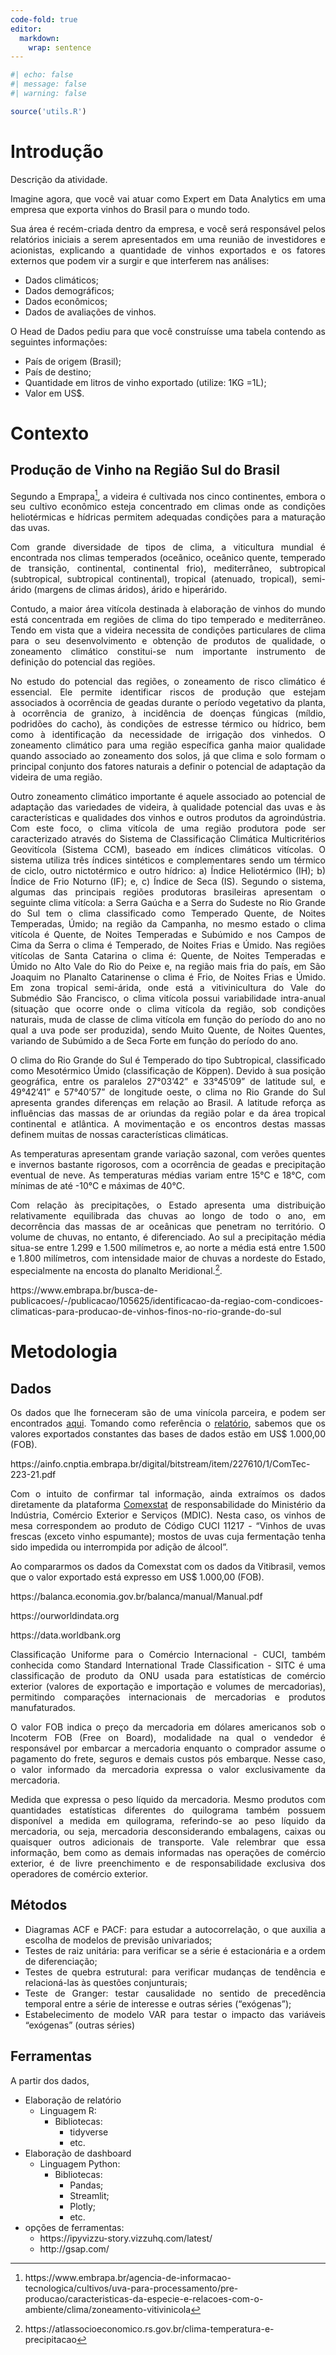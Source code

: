 ```yaml
---
code-fold: true
editor: 
  markdown: 
    wrap: sentence
---
```


```r
#| echo: false  
#| message: false
#| warning: false

source('utils.R')

```

# Introdução

::: {style="text-align: justify"}
Descrição da atividade.

Imagine agora, que você vai atuar como Expert em Data Analytics em uma empresa que exporta vinhos do Brasil para o mundo todo.

Sua área é recém-criada dentro da empresa, e você será responsável pelos relatórios iniciais a serem apresentados em uma reunião de investidores e acionistas, explicando a quantidade de vinhos exportados e os fatores externos que podem vir a surgir e que interferem nas análises:

-   Dados climáticos;
-   Dados demográficos;
-   Dados econômicos;
-   Dados de avaliações de vinhos.

O Head de Dados pediu para que você construísse uma tabela contendo as seguintes informações:

-   País de origem (Brasil);
-   País de destino;
-   Quantidade em litros de vinho exportado (utilize: 1KG =1L);
-   Valor em US\$.
:::

# Contexto

## Produção de Vinho na Região Sul do Brasil
::: {style="text-align:justify"}

Segundo a Emprapa^[https://www.embrapa.br/agencia-de-informacao-tecnologica/cultivos/uva-para-processamento/pre-producao/caracteristicas-da-especie-e-relacoes-com-o-ambiente/clima/zoneamento-vitivinicola], a videira é cultivada nos cinco continentes, embora o seu cultivo econômico esteja concentrado em climas onde as condições heliotérmicas e hídricas permitem adequadas condições para a maturação das uvas.

Com grande diversidade de tipos de clima, a viticultura mundial é encontrada nos climas temperados (oceânico, oceânico quente, temperado de transição, continental, continental frio), mediterrâneo, subtropical (subtropical, subtropical continental), tropical (atenuado, tropical), semi-árido (margens de climas áridos), árido e hiperárido.

Contudo, a maior área vitícola destinada à elaboração de vinhos do mundo está concentrada em regiões de clima do tipo temperado e mediterrâneo. Tendo em vista que a videira necessita de condições particulares de clima para o seu desenvolvimento e obtenção de produtos de qualidade, o zoneamento climático constitui-se num importante instrumento de definição do potencial das regiões.

No estudo do potencial das regiões, o zoneamento de risco climático é essencial. Ele permite identificar riscos de produção que estejam associados à ocorrência de geadas durante o período vegetativo da planta, à ocorrência de granizo, à incidência de doenças fúngicas (míldio, podridões do cacho), às condições de estresse térmico ou hídrico, bem como à identificação da necessidade de irrigação dos vinhedos. O zoneamento climático para uma região específica ganha maior qualidade quando associado ao zoneamento dos solos, já que clima e solo formam o principal conjunto dos fatores naturais a definir o potencial de adaptação da videira de uma região.

Outro zoneamento climático importante é aquele associado ao potencial de adaptação das variedades de videira, à qualidade potencial das uvas e às características e qualidades dos vinhos e outros produtos da agroindústria. Com este foco, o clima vitícola de uma região produtora pode ser caracterizado através do Sistema de Classificação Climática Multicritérios Geovitícola (Sistema CCM), baseado em índices climáticos vitícolas. O sistema utiliza três índices sintéticos e complementares sendo um térmico de ciclo, outro nictotérmico e outro hídrico: a) Índice Heliotérmico (IH); b) Índice de Frio Noturno (IF); e, c) Índice de Seca (IS). Segundo o sistema, algumas das principais regiões produtoras brasileiras apresentam o seguinte clima vitícola: a Serra Gaúcha e a Serra do Sudeste no Rio Grande do Sul tem o clima classificado como Temperado Quente, de Noites Temperadas, Úmido; na região da Campanha, no mesmo estado o clima vitícola é Quente, de Noites Temperadas e Subúmido e nos Campos de Cima da Serra o clima é Temperado, de Noites Frias e Úmido. Nas regiões vitícolas de Santa Catarina o clima é: Quente, de Noites Temperadas e Úmido no Alto Vale do Rio do Peixe e, na região mais fria do país, em São Joaquim no Planalto Catarinense o clima é Frio, de Noites Frias e Úmido. Em zona tropical semi-árida, onde está a vitivinicultura do Vale do Submédio São Francisco, o clima vitícola possui variabilidade intra-anual (situação que ocorre onde o clima vitícola da região, sob condições naturais, muda de classe de clima vitícola em função do período do ano no qual a uva pode ser produzida), sendo Muito Quente, de Noites Quentes, variando de Subúmido a de Seca Forte em função do período do ano.


O clima do Rio Grande do Sul é Temperado do tipo Subtropical, classificado como Mesotérmico Úmido (classificação de Köppen). Devido à sua posição geográfica, entre os paralelos 27°03'42" e 33°45'09" de latitude sul, e 49°42'41" e 57°40'57" de longitude oeste, o clima no Rio Grande do Sul apresenta grandes diferenças em relação ao Brasil. A latitude reforça as influências das massas de ar oriundas da região polar e da área tropical continental e atlântica. A movimentação e os encontros destas massas definem muitas de nossas características climáticas.

As temperaturas apresentam grande variação sazonal, com verões quentes e invernos bastante rigorosos, com a ocorrência de geadas e precipitação eventual de neve. As temperaturas médias variam entre 15°C e 18°C, com mínimas de até -10°C e máximas de 40°C. 

Com relação às precipitações, o Estado apresenta uma distribuição relativamente equilibrada das chuvas ao longo de todo o ano, em decorrência das massas de ar oceânicas que penetram no território. O volume de chuvas, no entanto, é diferenciado. Ao sul a precipitação média situa-se entre 1.299 e 1.500 milímetros e, ao norte a média está entre 1.500 e 1.800 milímetros, com intensidade maior de chuvas a nordeste do Estado, especialmente na encosta do planalto Meridional.^[https://atlassocioeconomico.rs.gov.br/clima-temperatura-e-precipitacao].

https://www.embrapa.br/busca-de-publicacoes/-/publicacao/105625/identificacao-da-regiao-com-condicoes-climaticas-para-producao-de-vinhos-finos-no-rio-grande-do-sul


:::


# Metodologia

## Dados

::: {style="text-align: justify"}
Os dados que lhe forneceram são de uma vinícola parceira, e podem ser encontrados [aqui](http://vitibrasil.cnpuv.embrapa.br/index.php?opcao=opt_01).
Tomando como referência o [relatório](https://ainfo.cnptia.embrapa.br/digital/bitstream/item/215377/1/COMUNICADO-TECNICO-214-Publica-602-versao-2020-08-14.pdf), sabemos que os valores exportados constantes das bases de dados estão em US\$ 1.000,00 (FOB).

https://ainfo.cnptia.embrapa.br/digital/bitstream/item/227610/1/ComTec-223-21.pdf


Com o intuito de confirmar tal informação, ainda extraímos os dados diretamente da plataforma [Comexstat](http://comexstat.mdic.gov.br/pt/geral/97910) de responsabilidade do Ministério da Indústria, Comércio Exterior e Serviços (MDIC).
Nesta caso, os vinhos de mesa correspondem ao produto de Código CUCI 11217 - "Vinhos de uvas frescas (exceto vinho espumante); mostos de uvas cuja fermentação tenha sido impedida ou interrompida por adição de álcool".

Ao compararmos os dados da Comexstat com os dados da Vitibrasil, vemos que o valor exportado está expresso em US\$ 1.000,00 (FOB).

https://balanca.economia.gov.br/balanca/manual/Manual.pdf

https://ourworldindata.org

https://data.worldbank.org

Classificação Uniforme para o Comércio Internacional - CUCI, também conhecida como Standard International Trade Classification - SITC é uma classificação de produto da ONU usada para estatísticas de comércio exterior (valores de exportação e importação e volumes de mercadorias), permitindo comparações internacionais de mercadorias e produtos manufaturados.

O valor FOB indica o preço da mercadoria em dólares americanos sob o Incoterm FOB (Free on Board), modalidade na qual o vendedor é responsável por embarcar a mercadoria enquanto o comprador assume o pagamento do frete, seguros e demais custos pós embarque.
Nesse caso, o valor informado da mercadoria expressa o valor exclusivamente da mercadoria.

Medida que expressa o peso líquido da mercadoria.
Mesmo produtos com quantidades estatísticas diferentes do quilograma também possuem disponível a medida em quilograma, referindo-se ao peso líquido da mercadoria, ou seja, mercadoria desconsiderando embalagens, caixas ou quaisquer outros adicionais de transporte.
Vale relembrar que essa informação, bem como as demais informadas nas operações de comércio exterior, é de livre preenchimento e de responsabilidade exclusiva dos operadores de comércio exterior.
:::

## Métodos

::: {style="text-align: justify"}
-   Diagramas ACF e PACF: para estudar a autocorrelação, o que auxilia a escolha de modelos de previsão univariados;
-   Testes de raiz unitária: para verificar se a série é estacionária e a ordem de diferenciação;
-   Testes de quebra estrutural: para verificar mudanças de tendência e relacioná-las às questões conjunturais;
-   Teste de Granger: testar causalidade no sentido de precedência temporal entre a série de interesse e outras séries ("exógenas");
-   Estabelecimento de modelo VAR para testar o impacto das variáveis "exógenas" (outras séries)
:::

## Ferramentas

::: {style="text-align: justify"}
A partir dos dados,

-   Elaboração de relatório
    -   Linguagem R:
        -   Bibliotecas:
            -   tidyverse
            -   etc.
-   Elaboração de dashboard
    -   Linguagem Python:
        -   Bibliotecas:
            -   Pandas;
            -   Streamlit;
            -   Plotly;
            -   etc.
-   opções de ferramentas:
    -   https://ipyvizzu-story.vizzuhq.com/latest/
    -   http://gsap.com/
:::




